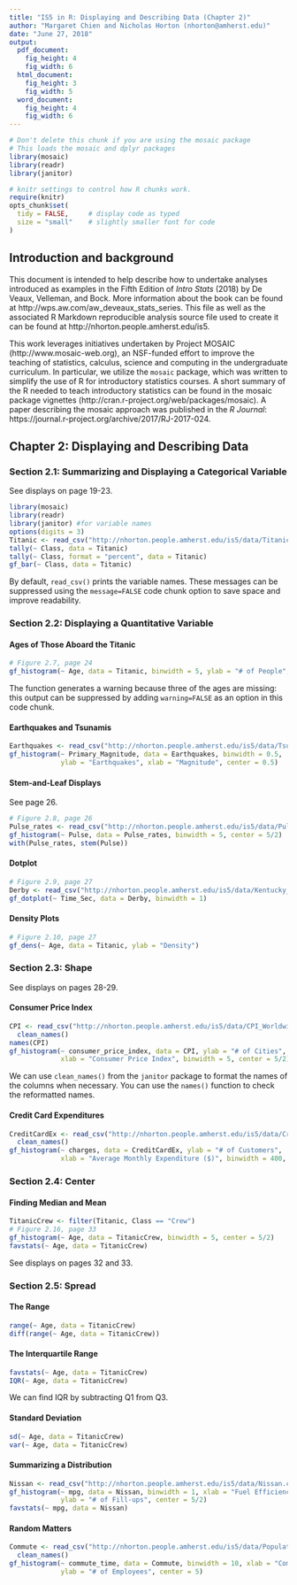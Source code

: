```yaml
---
title: "IS5 in R: Displaying and Describing Data (Chapter 2)"
author: "Margaret Chien and Nicholas Horton (nhorton@amherst.edu)"
date: "June 27, 2018"
output: 
  pdf_document:
    fig_height: 4
    fig_width: 6
  html_document:
    fig_height: 3
    fig_width: 5
  word_document:
    fig_height: 4
    fig_width: 6
---
```



```r
# Don't delete this chunk if you are using the mosaic package
# This loads the mosaic and dplyr packages
library(mosaic)
library(readr)
library(janitor)
```

```r
# knitr settings to control how R chunks work.
require(knitr)
opts_chunk$set(
  tidy = FALSE,     # display code as typed
  size = "small"    # slightly smaller font for code
)
```

## Introduction and background 

This document is intended to help describe how to undertake analyses introduced 
as examples in the Fifth Edition of *Intro Stats* (2018) by De Veaux, Velleman, and Bock.
More information about the book can be found at http://wps.aw.com/aw_deveaux_stats_series.  This
file as well as the associated R Markdown reproducible analysis source file used to create it can be found at http://nhorton.people.amherst.edu/is5.

This work leverages initiatives undertaken by Project MOSAIC (http://www.mosaic-web.org), an NSF-funded effort to improve the teaching of statistics, calculus, science and computing in the undergraduate curriculum. In particular, we utilize the `mosaic` package, which was written to simplify the use of R for introductory statistics courses. A short summary of the R needed to teach introductory statistics can be found in the mosaic package vignettes (http://cran.r-project.org/web/packages/mosaic).  A paper describing the mosaic approach was published in the *R Journal*: https://journal.r-project.org/archive/2017/RJ-2017-024.

## Chapter 2: Displaying and Describing Data

### Section 2.1: Summarizing and Displaying a Categorical Variable

See displays on page 19-23.

```r
library(mosaic)
library(readr)
library(janitor) #for variable names
options(digits = 3)
Titanic <- read_csv("http://nhorton.people.amherst.edu/is5/data/Titanic.csv")
tally(~ Class, data = Titanic)
tally(~ Class, format = "percent", data = Titanic)
gf_bar(~ Class, data = Titanic)
```

By default, `read_csv()` prints the variable names. These messages can be suppressed using the `message=FALSE` code chunk option to save space and improve readability.  

### Section 2.2: Displaying a Quantitative Variable

#### Ages of Those Aboard the Titanic

```r
# Figure 2.7, page 24
gf_histogram(~ Age, data = Titanic, binwidth = 5, ylab = "# of People", center = 5/2)
```

The function generates a warning because three of the ages are missing: this output can be suppressed by adding `warning=FALSE` as an option in this code chunk.

#### Earthquakes and Tsunamis

```r
Earthquakes <- read_csv("http://nhorton.people.amherst.edu/is5/data/Tsunamis_2016.csv")
gf_histogram(~ Primary_Magnitude, data = Earthquakes, binwidth = 0.5, 
             ylab = "Earthquakes", xlab = "Magnitude", center = 0.5)
```

#### Stem-and-Leaf Displays

See page 26.

```r
# Figure 2.8, page 26
Pulse_rates <- read_csv("http://nhorton.people.amherst.edu/is5/data/Pulse_rates.csv")
gf_histogram(~ Pulse, data = Pulse_rates, binwidth = 5, center = 5/2)
with(Pulse_rates, stem(Pulse))
```

#### Dotplot

```r
# Figure 2.9, page 27
Derby <- read_csv("http://nhorton.people.amherst.edu/is5/data/Kentucky_Derby_2016.csv")
gf_dotplot(~ Time_Sec, data = Derby, binwidth = 1)
```

#### Density Plots

```r
# Figure 2.10, page 27
gf_dens(~ Age, data = Titanic, ylab = "Density")
```

### Section 2.3: Shape

See displays on pages 28-29.

#### Consumer Price Index

```r
CPI <- read_csv("http://nhorton.people.amherst.edu/is5/data/CPI_Worldwide.csv") %>%
  clean_names()
names(CPI)
gf_histogram(~ consumer_price_index, data = CPI, ylab = "# of Cities", 
             xlab = "Consumer Price Index", binwidth = 5, center = 5/2)
```

We can use `clean_names()` from the `janitor` package to format the names of the columns when necessary. You can use the `names()` function to check the reformatted names.    

#### Credit Card Expenditures

```r
CreditCardEx <- read_csv("http://nhorton.people.amherst.edu/is5/data/Credit_card_charges.csv") %>%
  clean_names()
gf_histogram(~ charges, data = CreditCardEx, ylab = "# of Customers", 
             xlab = "Average Monthly Expenditure ($)", binwidth = 400, center = 200)
```

### Section 2.4: Center

#### Finding Median and Mean

```r
TitanicCrew <- filter(Titanic, Class == "Crew")
# Figure 2.16, page 33
gf_histogram(~ Age, data = TitanicCrew, binwidth = 5, center = 5/2)
favstats(~ Age, data = TitanicCrew)
```

See displays on pages 32 and 33.

### Section 2.5: Spread

#### The Range

```r
range(~ Age, data = TitanicCrew)
diff(range(~ Age, data = TitanicCrew))
```

#### The Interquartile Range

```r
favstats(~ Age, data = TitanicCrew)
IQR(~ Age, data = TitanicCrew)
```

We can find IQR by subtracting Q1 from Q3.  

#### Standard Deviation  

```r
sd(~ Age, data = TitanicCrew)
var(~ Age, data = TitanicCrew)
```

#### Summarizing a Distribution

```r
Nissan <- read_csv("http://nhorton.people.amherst.edu/is5/data/Nissan.csv")
gf_histogram(~ mpg, data = Nissan, binwidth = 1, xlab = "Fuel Efficiency (mpg)", 
             ylab = "# of Fill-ups", center = 5/2)
favstats(~ mpg, data = Nissan)
```

#### Random Matters

```r
Commute <- read_csv("http://nhorton.people.amherst.edu/is5/data/Population_Commute_Times.csv") %>%
  clean_names()
gf_histogram(~ commute_time, data = Commute, binwidth = 10, xlab = "Commute Time (min)", 
             ylab = "# of Employees", center = 5)
```
